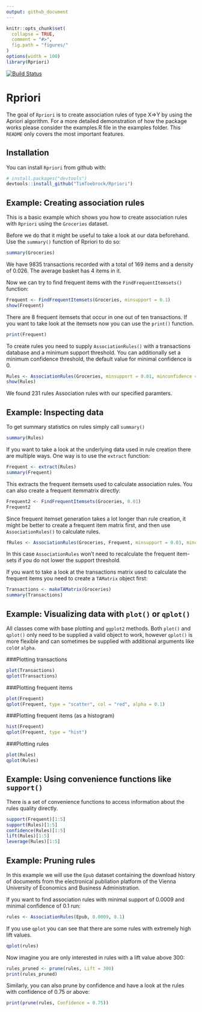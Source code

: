 ```yaml
---
output: github_document
---
```


<!-- README.md is generated from README.Rmd. Please edit that file -->

```r
knitr::opts_chunk$set(
  collapse = TRUE,
  comment = "#>",
  fig.path = "figures/"
)
options(width = 100)
library(Rpriori)
```
[![Build Status](https://travis-ci.org/titoeb/Rpriori.svg?branch=master)](https://travis-ci.org/TimToebrock/Rpriori)


# Rpriori

The goal of `Rpriori` is to create association rules of type X=>Y by using the Apriori algorithm. For a more detailed demonstration of how the package works please consider the examples.R file in the examples folder. This `README` only covers the most important features.

## Installation

You can install `Rpriori` from github with:

```r
# install.packages("devtools")
devtools::install_github("TimToebrock/Rpriori")
```

## Example: Creating association rules

This is a basic example which shows you how to create association rules with `Rpriori` using the `Groceries` dataset.

Before we do that it might be useful to take a look at our data beforehand.
Use the `summary()` function of Rpriori to do so:

```r
summary(Groceries)
```

We have 9835 transactions recorded with a total of 169 items and a density of 0.026. The average basket has 4 items in it.

Now we can try to find frequent items with the `FindFrequentItemsets()` function:

```r
Frequent <- FindFrequentItemsets(Groceries, minsupport = 0.1)
show(Frequent)
```

There are 8 frequent itemsets that occur in one out of ten transactions. 
If you want to take look at the itemsets now you can use the `print()` function.

```r
print(Frequent)
```

To create rules you need to supply `AssociationRules()` with a transactions database and a minimum support threshold. 
You can additionally set a minimum confidence threshold, the default value for minimal confidence is 0.

```r
Rules <- AssociationRules(Groceries, minsupport = 0.01, minconfidence = 0.2)
show(Rules)
```
We found 231 rules Association rules with our specified paramters.

## Example: Inspecting data

To get summary statistics on rules simply call `summary()`
```r
summary(Rules)
```

If you want to take a look at the underlying data used in rule creation there are multiple ways. One way is to use the `extract` function:
```r
Frequent <- extract(Rules)
summary(Frequent)
```

This extracts the frequent itemsets used to calculate association rules. You can also create a frequent itemmatrix directly:
```r
Frequent2 <- FindFrequentItemsets(Groceries, 0.01)
Frequent2
```
Since frequent itemset generation takes a lot longer than rule creation, it might be better to create a frequent item matrix first, and then use `AssociationRules()` to calculate rules.

```r
fRules <- AssociationRules(Groceries, Frequent, minsupport = 0.03, minconfidence = 0.4)
```
In this case `AssociationRules` won't need to recalculate the frequent item-sets if you do not lower the support threshold.

If you want to take a look at the transactions matrix used to calculate the frequent items you need to create a `TAMatrix` object first:
```r
Transactions <- makeTAMatrix(Groceries)
summary(Transactions)
```

## Example: Visualizing data with `plot()` or `qplot()`

All classes come with base plotting and `ggplot2` methods. Both `plot()` and `qplot()` only need to be supplied a valid object to work, however `qplot()` is more flexible and can sometimes be supplied with additional arguments like `col`or `alpha`.

###Plotting transactions
```r
plot(Transactions)
qplot(Transactions)
```

###Plotting frequent items
```r
plot(Frequent)
qplot(Frequent, type = "scatter", col = "red", alpha = 0.1)
```

###Plotting frequent items (as a histogram)
```r
hist(Frequent)
qplot(Frequent, type = "hist")
```

###Plotting rules
```r
plot(Rules)
qplot(Rules)
```

## Example: Using convenience functions like `support()`

There is a set of convenience functions to access information about the rules quality directly.
```r
support(Frequent)[1:5]
support(Rules)[1:5]
confidence(Rules)[1:5]
lift(Rules)[1:5]
leverage(Rules)[1:5]
```

## Example: Pruning rules

In this example we will use the `Epub` dataset containing the download history of
documents from the electronical publiation platform of the Vienna University of Economics and
Business Administration.

If you want to find association rules with minimal support of 0.0009 and minimal confidence of 0.1 run:
```r
rules <- AssociationRules(Epub, 0.0009, 0.1)
```

If you use `qplot` you can see that there are some rules with extremely high lift values.

```r
qplot(rules)
```


Now imagine you are only interested in rules with a lift value above 300:
```r
rules_pruned <- prune(rules, Lift = 300)
print(rules_pruned)
```

Similarly, you can also prune by confidence and have a look at the rules with confidence 
of 0.75 or above:
```r
print(prune(rules, Confidence = 0.75))
```
